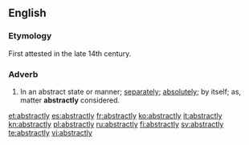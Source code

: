 ==English==

===Etymology===
First attested in the late 14th century. {{suffix|abstract|ly}}

===Adverb===
{{en-adv}}

# In an abstract state or manner; [[separately]]; [[absolutely]]; by itself; as, matter '''abstractly''' considered.

[[et:abstractly]]
[[es:abstractly]]
[[fr:abstractly]]
[[ko:abstractly]]
[[it:abstractly]]
[[kn:abstractly]]
[[pl:abstractly]]
[[ru:abstractly]]
[[fi:abstractly]]
[[sv:abstractly]]
[[te:abstractly]]
[[vi:abstractly]]